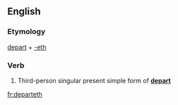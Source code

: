 ==English==

===Etymology===
[[depart]] + [[-eth]]

===Verb===
{{en-verb form}}

# {{archaic}} Third-person singular present simple form of '''[[depart]]'''

[[fr:departeth]]